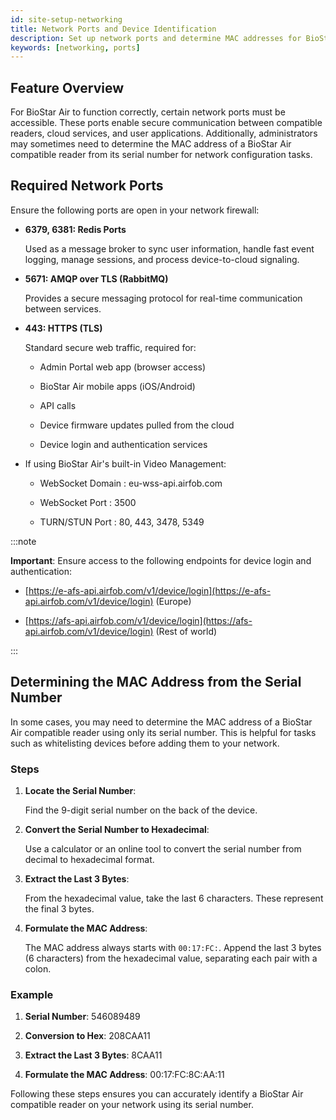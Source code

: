 ```yaml
---
id: site-setup-networking
title: Network Ports and Device Identification
description: Set up network ports and determine MAC addresses for BioStar Air compatible readers.
keywords: [networking, ports]
---
```


## Feature Overview

For BioStar Air to function correctly, certain network ports must be accessible. These ports enable secure communication between compatible readers, cloud services, and user applications. Additionally, administrators may sometimes need to determine the MAC address of a BioStar Air compatible reader from its serial number for network configuration tasks.

## Required Network Ports

Ensure the following ports are open in your network firewall:

* **6379, 6381: Redis Ports**

  Used as a message broker to sync user information, handle fast event logging, manage sessions, and process device-to-cloud signaling.

* **5671: AMQP over TLS (RabbitMQ)**

  Provides a secure messaging protocol for real-time communication between services.

* **443: HTTPS (TLS)**

  Standard secure web traffic, required for:

  * Admin Portal web app (browser access)

  * BioStar Air mobile apps (iOS/Android)

  * API calls

  * Device firmware updates pulled from the cloud

  * Device login and authentication services

* If using BioStar Air's built-in Video Management:

  * WebSocket Domain : eu-wss-api.airfob.com

  * WebSocket Port : 3500

  * TURN/STUN Port : 80, 443, 3478, 5349

:::note

**Important**: Ensure access to the following endpoints for device login and authentication:

* [https://e-afs-api.airfob.com/v1/device/login](https://e-afs-api.airfob.com/v1/device/login) (Europe)

* [https://afs-api.airfob.com/v1/device/login](https://afs-api.airfob.com/v1/device/login) (Rest of world)

:::

## Determining the MAC Address from the Serial Number

In some cases, you may need to determine the MAC address of a BioStar Air compatible reader using only its serial number. This is helpful for tasks such as whitelisting devices before adding them to your network.

### Steps

1. **Locate the Serial Number**:

    Find the 9-digit serial number on the back of the device.

1. **Convert the Serial Number to Hexadecimal**:

    Use a calculator or an online tool to convert the serial number from decimal to hexadecimal format.

1. **Extract the Last 3 Bytes**:

    From the hexadecimal value, take the last 6 characters. These represent the final 3 bytes.

1. **Formulate the MAC Address**:

    The MAC address always starts with `00:17:FC:`. Append the last 3 bytes (6 characters) from the hexadecimal value, separating each pair with a colon.

### Example

1. **Serial Number**: 546089489

1. **Conversion to Hex**: 208CAA11

1. **Extract the Last 3 Bytes**: 8CAA11

1. **Formulate the MAC Address**: 00:17:FC:8C:AA:11

Following these steps ensures you can accurately identify a BioStar Air compatible reader on your network using its serial number.